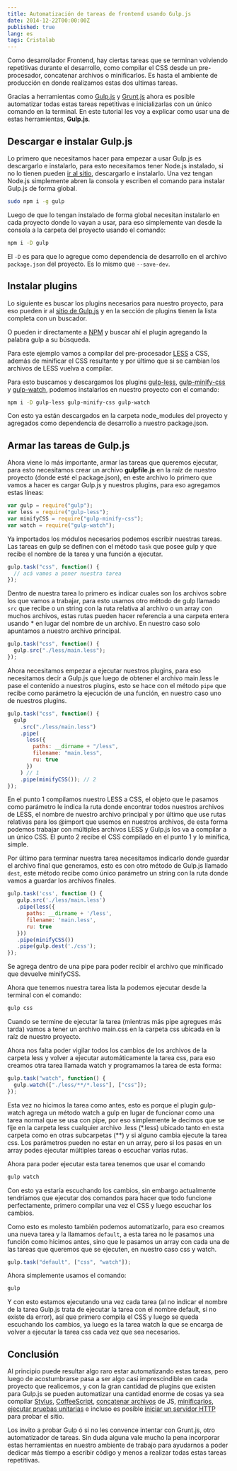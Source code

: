 ```yaml
---
title: Automatización de tareas de frontend usando Gulp.js
date: 2014-12-22T00:00:00Z
published: true
lang: es
tags: Cristalab
---
```


Como desarrollador Frontend, hay ciertas tareas que se terminan volviendo
repetitivas durante el desarrollo, como compilar el CSS desde un pre-procesador,
concatenar archivos o minificarlos. Es hasta el ambiente de producción en donde
realizamos estas dos ultimas tareas.

Gracias a herramientas como [Gulp.js](https://gulpjs.com/) y
[Grunt.js](https://gruntjs.com/) ahora es posible automatizar todas estas tareas
repetitivas e inicializarlas con un único comando en la terminal. En este
tutorial les voy a explicar como usar una de estas herramientas, **Gulp.js**.

## Descargar e instalar Gulp.js

Lo primero que necesitamos hacer para empezar a usar Gulp.js es descargarlo e
instalarlo, para esto necesitamos tener Node.js instalado, si no lo tienen
pueden [ir al sitio](https://nodejs.org/), descargarlo e instalarlo. Una vez
tengan Node.js simplemente abren la consola y escriben el comando para instalar
Gulp.js de forma global.

```bash
sudo npm i -g gulp
```

Luego de que lo tengan instalado de forma global necesitan instalarlo en cada
proyecto donde lo vayan a usar, para eso simplemente van desde la consola a la
carpeta del proyecto usando el comando:

```bash
npm i -D gulp
```

El `-D` es para que lo agregue como dependencia de desarrollo en el archivo
`package.json` del proyecto. Es lo mismo que `--save-dev`.

## Instalar plugins

Lo siguiente es buscar los plugins necesarios para nuestro proyecto, para eso
pueden ir al [sitio de Gulp.js](https://gulpjs.com/plugins/) y en la sección de
plugins tienen la lista completa con un buscador.

O pueden ir directamente a [NPM](https://npmjs.org/) y buscar ahí el plugin
agregando la palabra gulp a su búsqueda.

Para este ejemplo vamos a compilar del pre-procesador
[LESS](https://lesscss.org/) a CSS, además de minificar el CSS resultante y por
último que si se cambian los archivos de LESS vuelva a compilar.

Para esto buscamos y descargamos los plugins
[gulp-less](https://www.npmjs.com/packages/gulp-less),
[gulp-minify-css](https://www.npmjs.com/packages/gulp-minify-css) y
[gulp-watch](https://www.npmjs.com/packages/gulp-watch), podemos instalarlos en
nuestro proyecto con el comando:

```bash
npm i -D gulp-less gulp-minify-css gulp-watch
```

Con esto ya están descargados en la carpeta node_modules del proyecto y
agregados como dependencia de desarrollo a nuestro package.json.

## Armar las tareas de Gulp.js

Ahora viene lo más importante, armar las tareas que queremos ejecutar, para esto
necesitamos crear un archivo **gulpfile.js** en la raíz de nuestro proyecto
(donde esté el package.json), en este archivo lo primero que vamos a hacer es
cargar Gulp.js y nuestros plugins, para eso agregamos estas líneas:

```js
var gulp = require("gulp");
var less = require("gulp-less");
var minifyCSS = require("gulp-minify-css");
var watch = require("gulp-watch");
```

Ya importados los módulos necesarios podemos escribir nuestras tareas. Las
tareas en gulp se definen con el método `task` que posee gulp y que recibe el
nombre de la tarea y una función a ejecutar.

```js
gulp.task("css", function() {
  // acá vamos a poner nuestra tarea
});
```

Dentro de nuestra tarea lo primero es indicar cuales son los archivos sobre los
que vamos a trabajar, para esto usamos otro método de gulp llamado `src` que
recibe o un string con la ruta relativa al archivo o un array con muchos
archivos, estas rutas pueden hacer referencia a una carpeta entera usando \* en
lugar del nombre de un archivo. En nuestro caso solo apuntamos a nuestro archivo
principal.

```js
gulp.task("css", function() {
  gulp.src("./less/main.less");
});
```

Ahora necesitamos empezar a ejecutar nuestros plugins, para eso necesitamos
decir a Gulp.js que luego de obtener el archivo main.less le pase el contenido a
nuestros plugins, esto se hace con el método `pipe` que recibe como parámetro la
ejecución de una función, en nuestro caso uno de nuestros plugins.

```js
gulp.task("css", function() {
  gulp
    .src("./less/main.less")
    .pipe(
      less({
        paths: __dirname + "/less",
        filename: "main.less",
        ru: true
      })
    ) // 1
    .pipe(minifyCSS()); // 2
});
```

En el punto 1 compilamos nuestro LESS a CSS, el objeto que le pasamos como
parámetro le indica la ruta donde encontrar todos nuestros archivos de LESS, el
nombre de nuestro archivo principal y por último que use rutas relativas para
los @import que usemos en nuestros archivos, de esta forma podemos trabajar con
múltiples archivos LESS y Gulp.js los va a compilar a un único CSS. El punto 2
recibe el CSS compilado en el punto 1 y lo minifica, simple.

Por último para terminar nuestra tarea necesitamos indicarlo donde guardar el
archivo final que generamos, esto es con otro método de Gulp.js llamado `dest`,
este método recibe como único parámetro un string con la ruta donde vamos a
guardar los archivos finales.

```js
gulp.task('css', function () {
   gulp.src('./less/main.less')
   .pipe(less({
      paths: __dirname + '/less',
      filename: 'main.less',
      ru: true
   }))
   .pipe(minifyCSS())
   .pipe(gulp.dest('./css');
});
```

Se agrega dentro de una pipe para poder recibir el archivo que minificado que
devuelve minifyCSS.

Ahora que tenemos nuestra tarea lista la podemos ejecutar desde la terminal con
el comando:

```bash
gulp css
```

Cuando se termine de ejecutar la tarea (mientras más pipe agregues más tarda)
vamos a tener un archivo main.css en la carpeta css ubicada en la raíz de
nuestro proyecto.

Ahora nos falta poder vigilar todos los cambios de los archivos de la carpeta
less y volver a ejecutar automáticamente la tarea css, para eso creamos otra
tarea llamada watch y programamos la tarea de esta forma:

```js
gulp.task("watch", function() {
  gulp.watch(["./less/**/*.less"], ["css"]);
});
```

Esta vez no hicimos la tarea como antes, esto es porque el plugin gulp-watch
agrega un método watch a gulp en lugar de funcionar como una tarea normal que se
usa con pipe, por eso simplemente le decimos que se fije en la carpeta less
cualquier archivo .less (\*.less) ubicado tanto en esta carpeta como en otras
subcarpetas (\*\*) y si alguno cambia ejecute la tarea css. Los parámetros
pueden no estar en un array, pero si los pasas en un array podes ejecutar
múltiples tareas o escuchar varias rutas.

Ahora para poder ejecutar esta tarea tenemos que usar el comando

```bash
gulp watch
```

Con esto ya estaría escuchando los cambios, sin embargo actualmente tendríamos
que ejecutar dos comandos para hacer que todo funcione perfectamente, primero
compilar una vez el CSS y luego escuchar los cambios.

Como esto es molesto también podemos automatizarlo, para eso creamos una nueva
tarea y la llamamos `default`, a esta tarea no le pasamos una función como
hicimos antes, sino que le pasamos un array con cada una de las tareas que
queremos que se ejecuten, en nuestro caso css y watch.

```js
gulp.task("default", ["css", "watch"]);
```

Ahora simplemente usamos el comando:

```bash
gulp
```

Y con esto estamos ejecutando una vez cada tarea (al no indicar el nombre de la
tarea Gulp.js trata de ejecutar la tarea con el nombre default, si no existe da
error), así que primero compila el CSS y luego se queda escuchando los cambios,
ya luego es la tarea watch la que se encarga de volver a ejecutar la tarea css
cada vez que sea necesarios.

## Conclusión

Al principio puede resultar algo raro estar automatizando estas tareas, pero
luego de acostumbrarse pasa a ser algo casi imprescindible en cada proyecto que
realicemos, y con la gran cantidad de plugins que existen para Gulp.js se pueden
automatizar una cantidad enorme de cosas ya sea compilar
[Stylus](https://www.npmjs.com/packages/gulp-stylus),
[CoffeeScript](https://www.npmjs.com/packages/gulp-coffee),
[concatenar archivos](https://www.npmjs.com/packages/gulp-concat) de JS,
[minificarlos](https://www.npmjs.com/packages/gulp-minify),
[ejecutar pruebas unitarias](https://www.npmjs.org/package/gulp-mocha) e incluso
es posible
[iniciar un servidor HTTP](https://www.npmjs.com/package/gulp-connect) para
probar el sitio.

Los invito a probar Gulp ó si no les convence intentar con Grunt.js, otro
automatizador de tareas. Sin duda alguna vale mucho la pena incorporar estas
herramientas en nuestro ambiente de trabajo para ayudarnos a poder dedicar más
tiempo a escribir código y menos a realizar todas estas tareas repetitivas.
